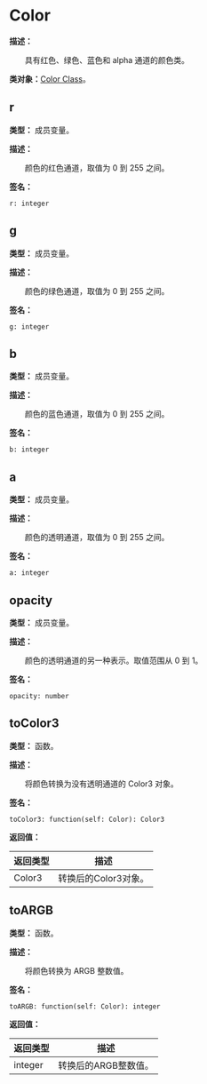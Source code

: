 # Color

**描述：**

&emsp;&emsp;具有红色、绿色、蓝色和 alpha 通道的颜色类。

**类对象：**[Color Class](/docs/api/Class%20Object/Color)。

## r

**类型：** 成员变量。

**描述：**

&emsp;&emsp;颜色的红色通道，取值为 0 到 255 之间。

**签名：**
```tl
r: integer
```

## g

**类型：** 成员变量。

**描述：**

&emsp;&emsp;颜色的绿色通道，取值为 0 到 255 之间。

**签名：**
```tl
g: integer
```

## b

**类型：** 成员变量。

**描述：**

&emsp;&emsp;颜色的蓝色通道，取值为 0 到 255 之间。

**签名：**
```tl
b: integer
```

## a

**类型：** 成员变量。

**描述：**

&emsp;&emsp;颜色的透明通道，取值为 0 到 255 之间。

**签名：**
```tl
a: integer
```

## opacity

**类型：** 成员变量。

**描述：**

&emsp;&emsp;颜色的透明通道的另一种表示。取值范围从 0 到 1。

**签名：**
```tl
opacity: number
```

## toColor3

**类型：** 函数。

**描述：**

&emsp;&emsp;将颜色转换为没有透明通道的 Color3 对象。

**签名：**
```tl
toColor3: function(self: Color): Color3
```

**返回值：**

| 返回类型 | 描述 |
| --- | --- |
| Color3 | 转换后的Color3对象。 |

## toARGB

**类型：** 函数。

**描述：**

&emsp;&emsp;将颜色转换为 ARGB 整数值。

**签名：**
```tl
toARGB: function(self: Color): integer
```

**返回值：**

| 返回类型 | 描述 |
| --- | --- |
| integer | 转换后的ARGB整数值。 |